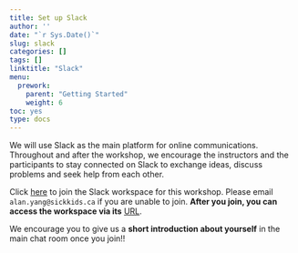 ```yaml
---
title: Set up Slack
author: ''
date: "`r Sys.Date()`"
slug: slack
categories: []
tags: []
linktitle: "Slack"
menu:
  prework:
    parent: "Getting Started"
    weight: 6
toc: yes
type: docs
---
```


We will use Slack as the main platform for online communications. Throughout and after the workshop, we encourage the instructors and the participants to stay connected on Slack to exchange ideas, discuss problems and seek help from each other.

Click [here](https://join.slack.com/t/advancedcourse2024/shared_invite/zt-2dle8cj5j-HhPOyDDi4iPt8xSI~CKxVg) to join the Slack workspace for this workshop. Please email `alan.yang@sickkids.ca` if you are unable to join. **After you join, you can access the workspace via its** [URL](https://join.slack.com/t/advancedcourse2024/shared_invite/zt-2dle8cj5j-HhPOyDDi4iPt8xSI~CKxVg).

We encourage you to give us a **short introduction about yourself** in the main chat room once you join!!
